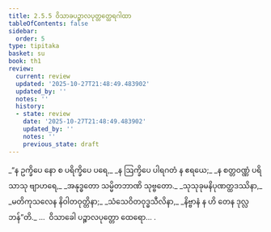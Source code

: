 ```yaml
---
title: 2.5.5 ဝိသာခပဉ္စာလပုတ္တတ္ထေရဂါထာ
tableOfContents: false
sidebar:
  order: 5
type: tipitaka
basket: su
book: th1
review:
  current: review
  updated: '2025-10-27T21:48:49.483902'
  updated_by: ''
  notes: ''
  history:
  - state: review
    date: '2025-10-27T21:48:49.483902'
    updated_by: ''
    notes: ''
    previous_state: draft
---
```



<ReviewStatus review={frontmatter.review} showDetails={true} />

<HypothesisAnnotation frontmatter={frontmatter} />

<DynamicBreadcrumb />

<Division number="209" book="th1" e="ch" v="19" p="260">

<Paragraph number="414" type="verses" book="th1">
_“န ဥက္ခိပေ နော စ ပရိက္ခိပေ ပရေ,_  
_န ဩက္ခိပေ ပါရဂတံ န ဧရယေ;_  
_န စတ္တဝဏ္ဏံ ပရိသာသု ဗျာဟရေ,_  
_အနုဒ္ဓတော သမ္မိတဘာဏိ သုဗ္ဗတော._  

</Paragraph>

</Division>
<Division number="210" book="th1" e="ch" v="19" p="260">

<Paragraph number="415" type="verses" book="th1">
_သုသုခုမနိပုဏတ္ထဒဿိနာ,_  
_မတိကုသလေန နိဝါတဝုတ္တိနာ;_  
_သံသေဝိတဝုဒ္ဓသီလိနာ,_  
_နိဗ္ဗာနံ န ဟိ တေန ဒုလ္လဘန်”တိ._  


</Paragraph>
</Division>

<Paragraph number="416" type="center" book="th1">
…  ဝိသာခေါ ပဉ္စာလပုတ္တော ထေရော… .
</Paragraph>